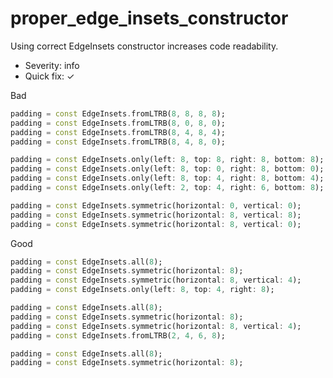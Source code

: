 # proper_edge_insets_constructor

Using correct EdgeInsets constructor increases code readability.

- Severity: info
- Quick fix: ✓

Bad

```dart
padding = const EdgeInsets.fromLTRB(8, 8, 8, 8);
padding = const EdgeInsets.fromLTRB(8, 0, 8, 0);
padding = const EdgeInsets.fromLTRB(8, 4, 8, 4);
padding = const EdgeInsets.fromLTRB(8, 4, 8, 0);

padding = const EdgeInsets.only(left: 8, top: 8, right: 8, bottom: 8);
padding = const EdgeInsets.only(left: 8, top: 0, right: 8, bottom: 0);
padding = const EdgeInsets.only(left: 8, top: 4, right: 8, bottom: 4);
padding = const EdgeInsets.only(left: 2, top: 4, right: 6, bottom: 8);

padding = const EdgeInsets.symmetric(horizontal: 0, vertical: 0);
padding = const EdgeInsets.symmetric(horizontal: 8, vertical: 8);
padding = const EdgeInsets.symmetric(horizontal: 8, vertical: 0);
```

Good

```dart
padding = const EdgeInsets.all(8);
padding = const EdgeInsets.symmetric(horizontal: 8);
padding = const EdgeInsets.symmetric(horizontal: 8, vertical: 4);
padding = const EdgeInsets.only(left: 8, top: 4, right: 8);

padding = const EdgeInsets.all(8);
padding = const EdgeInsets.symmetric(horizontal: 8);
padding = const EdgeInsets.symmetric(horizontal: 8, vertical: 4);
padding = const EdgeInsets.fromLTRB(2, 4, 6, 8);

padding = const EdgeInsets.all(8);
padding = const EdgeInsets.symmetric(horizontal: 8);
```
